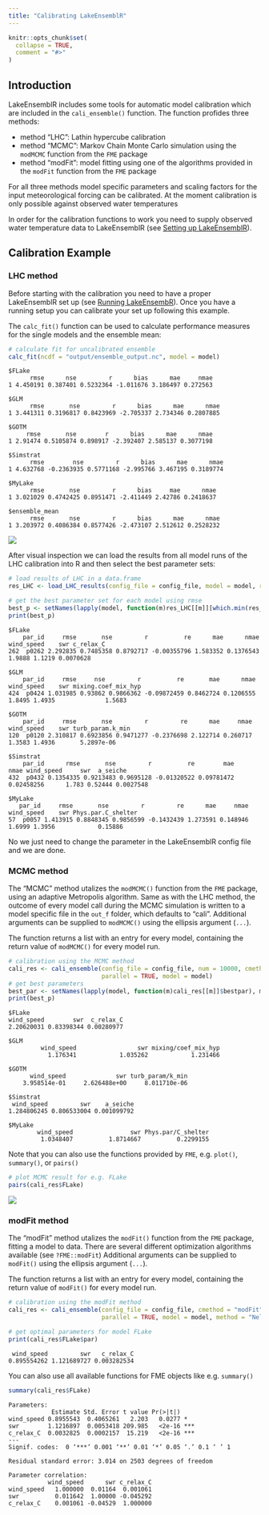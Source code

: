 ```yaml
---
title: "Calibrating LakeEnsemblR"
---
```


```r
knitr::opts_chunk$set(
  collapse = TRUE,
  comment = "#>"
)
```

## Introduction

LakeEnsemblR includes some tools for automatic model calibration which are included in the `cali_ensemble()` function. The function profides three methods:

-   method "LHC": Lathin hypercube calibration
-   method "MCMC": Markov Chain Monte Carlo simulation using the `modMCMC` function from the `FME` package
-   method "modFit": model fitting using one of the algorithms provided in the `modFit` function from the `FME` package

For all three methods model specific parameters and scaling factors for the input meteorological forcing can be calibrated. At the moment calibration is only possible against observed water temperatures

In order for the calibration functions to work you need to supply observed water temperature data to LakeEnsemblR (see [Setting up LakeEnsemblR](https://github.com/aemon-j/LakeEnsemblR/wiki/2.-Setting-up-LakeEnsemblR#temperature-profile-data)).

## Calibration Example

### LHC method

Before starting with the calibration you need to have a proper LakeEnsemblR set up (see [Running LakeEnsembR](https://github.com/aemon-j/LakeEnsemblR/wiki/3.-Running-LakeEnsemblR)). Once you have a running setup you can calibrate your set up following this example.

The `calc_fit()` function can be used to calculate performance measures for the single models and the ensemble mean:

``` r
# calculate fit for uncalibrated ensemble
calc_fit(ncdf = "output/ensemble_output.nc", model = model)
```

```         
$FLake
      rmse      nse         r      bias      mae     nmae
1 4.450191 0.387401 0.5232364 -1.011676 3.186497 0.272563

$GLM
      rmse       nse         r      bias      mae      nmae
1 3.441311 0.3196817 0.8423969 -2.705337 2.734346 0.2807885

$GOTM
     rmse       nse        r      bias      mae      nmae
1 2.91474 0.5105874 0.898917 -2.392407 2.585137 0.3077198

$Simstrat
      rmse        nse         r      bias      mae      nmae
1 4.632768 -0.2363935 0.5771168 -2.995766 3.467195 0.3189774

$MyLake
      rmse       nse         r      bias     mae      nmae
1 3.021029 0.4742425 0.8951471 -2.411449 2.42786 0.2418637

$ensemble_mean
      rmse       nse         r      bias      mae      nmae
1 3.203972 0.4086384 0.8577426 -2.473107 2.512612 0.2528232
```

![](images/plot_cali_gotm.png)

After visual inspection we can load the results from all model runs of the LHC calibration into R and then select the best parameter sets:

``` r
# load results of LHC in a data.frame
res_LHC <- load_LHC_results(config_file = config_file, model = model, res_files = unlist(cali_res))

# get the best parameter set for each model using rmse
best_p <- setNames(lapply(model, function(m)res_LHC[[m]][which.min(res_LHC[[m]]$rmse), ]), model)
print(best_p)
```

```         
$FLake
    par_id     rmse       nse         r          re      mae      nmae wind_speed    swr c_relax_C
262  p0262 2.292835 0.7485358 0.8792717 -0.00355796 1.583352 0.1376543     1.9888 1.1219 0.0070628

$GLM
    par_id     rmse     nse         r          re       mae      nmae wind_speed    swr mixing.coef_mix_hyp
424  p0424 1.031985 0.93862 0.9866362 -0.09872459 0.8462724 0.1206555     1.8495 1.4935              1.5683

$GOTM
    par_id     rmse       nse         r         re      mae     nmae wind_speed    swr turb_param.k_min
120  p0120 2.310817 0.6923856 0.9471277 -0.2376698 2.122714 0.260717     1.3583 1.4936       5.2897e-06

$Simstrat
    par_id      rmse       nse         r          re        mae       nmae wind_speed     swr  a_seiche
432  p0432 0.1354335 0.9213483 0.9695128 -0.01320522 0.09781472 0.02458256      1.783 0.52444 0.0027548

$MyLake
   par_id     rmse       nse         r         re      mae     nmae wind_speed    swr Phys.par.C_shelter
57  p0057 1.413915 0.8848345 0.9856599 -0.1432439 1.273591 0.148946     1.6999 1.3956            0.15886
```

No we just need to change the parameter in the LakeEnsemblR config file and we are done.

### MCMC method

The "MCMC" method utalizes the `modMCMC()` function from the `FME` package, using an adaptive Metropolis algorithm. Same as with the LHC method, the outcome of every model call during the MCMC simulation is written to a model specific file in the `out_f` folder, which defaults to "cali". Additional arguments can be supplied to `modMCMC()` using the ellipsis argument (`...`).

The function returns a list with an entry for every model, containing the return value of `modMCMC()` for every model run.

``` r
# calibration using the MCMC method
cali_res <- cali_ensemble(config_file = config_file, num = 10000, cmethod = "MCMC",
                          parallel = TRUE, model = model)
# get best parameters
best_par <- setNames(lapply(model, function(m)cali_res[[m]]$bestpar), model)
print(best_p)
```

```         
$FLake
wind_speed        swr  c_relax_C 
2.20620031 0.83398344 0.00280977 

$GLM
         wind_speed                 swr mixing/coef_mix_hyp 
           1.176341            1.035262            1.231466 

$GOTM
      wind_speed              swr turb_param/k_min 
    3.958514e-01     2.626488e+00     8.011710e-06 

$Simstrat
 wind_speed         swr    a_seiche 
1.284806245 0.806533004 0.001099792 

$MyLake
        wind_speed                swr Phys.par/C_shelter 
         1.0348407          1.8714667          0.2299155 
```

Note that you can also use the functions provided by `FME`, e.g. `plot()`, `summary()`, or `pairs()`

``` r
# plot MCMC result for e.g. FLake
pairs(cali_res$FLake)
```

![](images/MCMC_example.png)

### modFit method

The "modFit" method utalizes the `modFit()` function from the `FME` package, fitting a model to data. There are several different optimization algorithms available (see `?FME::modFit`) Additional arguments can be supplied to `modFit()` using the ellipsis argument (`...`).

The function returns a list with an entry for every model, containing the return value of `modFit()` for every model run.

``` r
# calibration using the modFit method
cali_res <- cali_ensemble(config_file = config_file, cmethod = "modFit",
                          parallel = TRUE, model = model, method = "Nelder-Mead")

# get optimal parameters for model FLake
print(cali_res$FLake$par)
```

```         
 wind_speed         swr   c_relax_C 
0.895554262 1.121689727 0.003282534 
```

You can also use all available functions for FME objects like e.g. `summary()`

``` r
summary(cali_res$FLake)
```

```         
Parameters:
            Estimate Std. Error t value Pr(>|t|)    
wind_speed 0.8955543  0.4065261   2.203   0.0277 *  
swr        1.1216897  0.0053418 209.985   <2e-16 ***
c_relax_C  0.0032825  0.0002157  15.219   <2e-16 ***
---
Signif. codes:  0 ‘***’ 0.001 ‘**’ 0.01 ‘*’ 0.05 ‘.’ 0.1 ‘ ’ 1

Residual standard error: 3.014 on 2503 degrees of freedom

Parameter correlation:
           wind_speed      swr c_relax_C
wind_speed   1.000000  0.01164  0.001061
swr          0.011642  1.00000 -0.045292
c_relax_C    0.001061 -0.04529  1.000000
```
